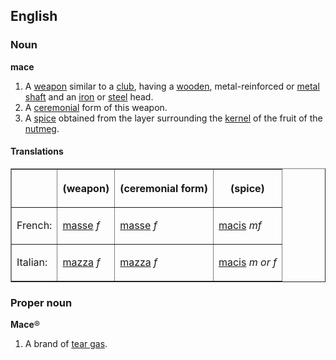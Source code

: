 ==English==
===Noun===
'''mace'''

#A [[weapon]] similar to a [[club]], having a [[wooden]], metal-reinforced or [[metal]] [[shaft]] and an [[iron]] or [[steel]] head. 
#A [[ceremonial]] form of this weapon.
#A [[spice]] obtained from the layer surrounding the [[kernel]] of the fruit of the [[nutmeg]].

====Translations====
<table border="1" align="center" cellpadding="5">
<tr><th>         <th> (weapon)   <th> (ceremonial form) <th> (spice) </tr>
<tr><td>French:  <td> [[masse]] ''f'' <td> [[masse]] ''f'' <td>[[macis]] ''mf''</tr>
<tr><td>Italian: <td> [[mazza]] ''f'' <td> [[mazza]] ''f'' <td>[[macis]] ''m or f''</tr>
</table>

===Proper noun===
'''Mace'''&reg;

#A brand of [[tear gas]].